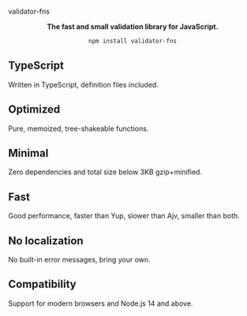
<HeroTitle>validator-fns</HeroTitle>

<Center>

**The fast and small validation library for JavaScript.**

```bash
npm install validator-fns
```

</Center>

<Grid>

<Card>

## TypeScript

Written in TypeScript, definition files included.

</Card>

<Card>

## Optimized

Pure, memoized, tree-shakeable functions.

</Card>

<Card>

## Minimal

Zero dependencies and total size below 3KB gzip+minified.

</Card>

<Card>

## Fast

Good performance, faster than Yup, slower than Ajv, smaller than both.

</Card>

<Card>

## No localization

No built-in error messages, bring your own.

</Card>

<Card>

## Compatibility

Support for modern browsers and Node.js 14 and above.

</Card>
</Grid>
